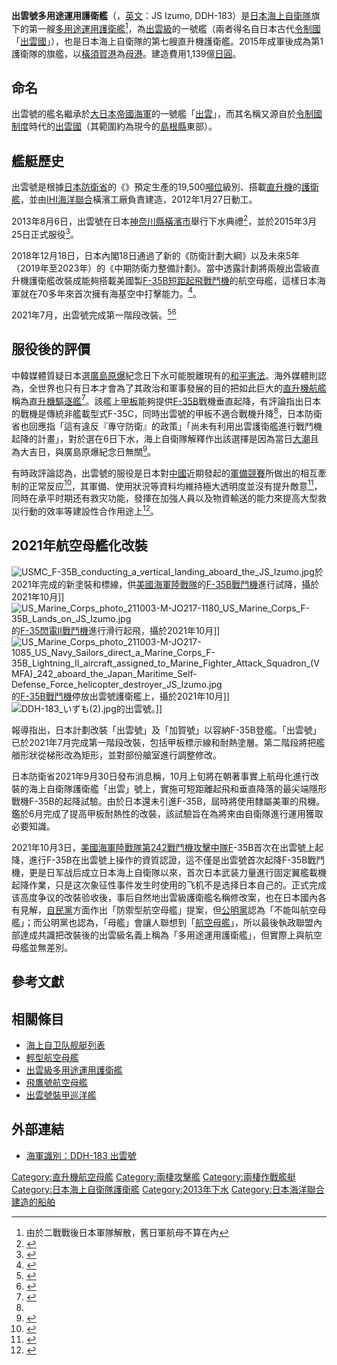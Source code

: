 {{noteTA
|1=zh-tw:戰艦;zh-hk:戰艦;zh-cn:战舰;
|2=zh-tw:航艦;zh-cn:航母;
}}
{{軍艦模板
|名稱= 出雲號多用途運用護衛艦 [[File:Naval_Ensign_of_Japan.svg|30px]]<br /><small>{{lang|ja|いずも}}<br /></small>DDH-183
|圖片=[[File:JS_Izumo（DDH-183）seen_from_the_sky_10-03-2021.jpg|300px]]
|照片說明=出雲號多用途運用護衛艦及其[[飛行甲板|飛行甲板]]新塗裝，攝於2021年10月3日
|艦種= '''改裝前：'''<br/>日本：[[護衛艦_(日本)|直升機護衛艦]]（DDH）<br/>西方：[[兩棲突擊艦|兩棲突擊艦]]（LPH） <br/> '''改裝後：'''<br/>日本：[[護衛艦_(日本)|多用途運用護衛艦]]<br/>西方：[[兩棲突擊艦|兩棲突擊艦]] （LHA）
|艦名= [[令制國|令制國]]命名法
|代號=DDH-183
|擁有國= {{JPN}}[[海上自衛隊|海上自衛隊]]
|同型=
|造價=1200億[[日圓|日圓]]
|下訂=2010年
|動工=2012年1月27日
|下水=2013年8月6日
|服役=2015年3月25日
|結局= 
|狀態= 航空母艦化改裝完成，服役中
|標準= 19,500[[噸|噸]]
|滿載= 27,000噸
|長度= 248m
|闊度= 38m
|吃水= 7.5m
|飛行= 
|鍋爐= 通用動力LM2500 IEC型[[燃氣渦輪機|燃氣渦輪機]]4具
|引擎= COGAG x2車 112,000[[马力|马力]]
|極速= 30[[节_(單位)|節]]
|續航= 
|發電機= [[奇異國際LM500燃氣渦輪發動機|LM500-G07]](3500kw)×4
|電力輸出= 14,000kw
|燃料= [[柴油|柴油]]
|乘員= 约470名<ref>[http://www.mof.go.jp/budget/budger_workflow/budget/fy2012/seifuan24/yosan015.pdf 平成24年度防衛関係予算のポイント] {{Wayback|url=http://www.mof.go.jp/budget/budger_workflow/budget/fy2012/seifuan24/yosan015.pdf |date=20130619011719 }} 財務省、12頁{{ja icon}}</ref><br/>（约970名：包括输送人员<ref>[http://www.epco.mod.go.jp/supply/kouji/24-kouzi-dai34go.pdf 装備施設本部公示第34号 平成24年度「護衛艦」技術資料募集要領 別紙]{{dead link|date=2017年11月 |bot=InternetArchiveBot |fix-attempted=yes }} 防衛省装備施設本部 {{ja icon}}</ref>）
|艦載機=最多搭配28架各種類型式直升機（機庫可容納14架，預計改裝完成後至少搭載10架-18架[[F-35閃電II戰鬥機|F-35B戰鬥機]]<ref>{{cite press release |title=【探索時分】航空母艦出雲號 日本的航母之路 |publisher=大紀元 |date=2021-10-19 |url=https://www.epochtimes.com/b5/21/10/18/n13313624.htm |language=zh-tw |access-date=2021-10-19 |archive-date=2021-10-20 |archive-url=https://web.archive.org/web/20211020180844/https://www.epochtimes.com/b5/21/10/18/n13313624.htm |dead-url=no }}</ref>）

|裝備= 2具[[RIM-116滾體飛彈|海拉姆近迫武器系统]]<br />1具20mm[[方陣近迫武器系统|方陣近迫武器系统]]（[[CIWS|CIWS]]）

|裝甲= 
|偵搜設備= OQQ-23 [[声呐|声呐]]<br>OPS-50 对空搜索[[雷达|雷达]]<br>OPS-28 对海搜索雷达<br>[[导航|导航]]雷达各1套
}}

'''出雲號多用途運用護衛艦'''（{{lang-ja|いずも}}，[[英文|英文]]：JS Izumo, DDH-183）是[[日本海上自衛隊|日本海上自衛隊]]旗下的第一艘[[護衛艦_(日本)|多用途運用護衛艦]]<ref>由於二戰戰後日本軍隊解散，舊日軍航母不算在內</ref>，為[[出雲級直升機護衛艦|出雲級]]的一號艦（兩者得名自日本古代[[令制國|令制國]]「[[出雲國|出雲國]]」），也是日本海上自衛隊的第七艘直升機護衛艦。2015年成軍後成為{{link-ja|海上自衛隊第1護衛隊群|第1護衛隊群|第1護衛隊群}}第1護衛隊的旗艦，以[[橫須賀港|橫須賀港]]為[[母港|母港]]。建造費用1,139億[[日圓|日圓]]。

== 命名 ==
出雲號的艦名繼承於[[大日本帝國海軍|大日本帝國海軍]]的{{link-ja|出雲級裝甲巡洋艦|出雲型装甲巡洋艦}}一號艦「[[出雲號_(裝甲巡洋艦)|出雲]]」，而其名稱又源自於[[令制國|令制國制度]]時代的[[出雲國|出雲國]]（其範圍約為現今的[[島根縣|島根縣]]東部）。

== 艦艇歷史 ==

出雲號是根據[[日本防衛省|日本防衛省]]的《{{link-ja|2011年中期防衛力整備計劃|中期防衛力整備計画 (2011)}}》預定生產的19,500[[噸位|噸位]]級別、搭載[[直升機|直升機]]的[[護衛艦|護衛艦]]，並由[[IHI海洋聯合|IHI海洋聯合]]橫濱工廠負責建造，2012年1月27日動工。

2013年8月6日，出雲號在日本[[神奈川縣|神奈川縣]][[橫濱市|橫濱市]]舉行下水典禮<ref>{{Cite web|url=http://news.xinhuanet.com/world/2013-08/06/c_116837085.htm|title=日本出雲號直升機航母舉行下水儀式|accessdate=2013-08-07|date=2013-08-06|author=[[新華網|新華網]]|archive-date=2013-10-23|archive-url=https://web.archive.org/web/20131023234831/http://news.xinhuanet.com/world/2013-08/06/c_116837085.htm|dead-url=no}}</ref>，並於2015年3月25日正式服役<ref>{{cite web|title=海自最大の護衛艦・いずも就役　ヘリ９機を運用可能|url=http://www.asahi.com/articles/ASH3S5KGRH3SUTIL035.html|publisher=[[朝日新聞|朝日新聞]]|accessdate=2015-03-25|date=2015-03-25|archive-date=2015-03-27|archive-url=https://web.archive.org/web/20150327232611/http://www.asahi.com/articles/ASH3S5KGRH3SUTIL035.html|dead-url=no}}</ref>。

2018年12月18日，日本內閣18日通過了新的《防衛計劃大綱》以及未來5年（2019年至2023年）的《中期防衛力整備計劃》。當中透露計劃將兩艘出雲級直升機護衛艦改裝成能夠搭載美國製[[F-35閃電II戰鬥機|F-35B短距起飛戰鬥機]]的航空母艦，這樣日本海軍就在70多年來首次擁有海基空中打擊能力。<ref>{{cite web|title=日本：造航母買戰機 強軍計劃抗衡中國|url=https://www.bbc.com/zhongwen/trad/world-46605715|publisher=[[BBC中文網|BBC中文網]]|accessdate=2018-12-18|date=2018-12-18|archive-date=2020-02-01|archive-url=https://web.archive.org/web/20200201112021/https://www.bbc.com/zhongwen/trad/world-46605715|dead-url=no}}</ref>。

2021年7月，出雲號完成第一階段改裝。<ref>{{Cite web |url=https://car.motor-fan.jp/article/10020007 |title=存档副本 |access-date=2021-08-24 |archive-date=2021-08-24 |archive-url=https://web.archive.org/web/20210824163718/https://car.motor-fan.jp/article/10020007 }}</ref><ref>{{Cite web |url=https://www3.nhk.or.jp/news/html/20210730/k10013170391000.html |title=存档副本 |access-date=2021-08-24 |archive-date=2021-08-25 |archive-url=https://web.archive.org/web/20210825113240/https://www3.nhk.or.jp/news/html/20210730/k10013170391000.html }}</ref>

== 服役後的評價 ==
中韓媒體質疑日本選[[廣島原爆|廣島原爆]]紀念日下水可能脫離現有的[[和平憲法|和平憲法]]。海外媒體則認為，全世界也只有日本才會為了其政治和軍事發展的目的把如此巨大的[[直升機航空母艦|直升機航艦]]稱為[[直升機|直升機]][[驅逐艦|驅逐艦]]<ref>{{cite web | url=http://nationalinterest.org/blog/the-buzz/when-aircraft-carrier-not-aircraft-carrier-when-its-japans-17735 | title=When Is an Aircraft Carrier Not an Aircraft Carrier? When It's Japan's. | date=2016-09-16 | accessdate=2016-10-27 | archive-date=2019-04-19 | archive-url=https://web.archive.org/web/20190419045910/https://nationalinterest.org/blog/the-buzz/when-aircraft-carrier-not-aircraft-carrier-when-its-japans-17735 | dead-url=no }}{{en icon}}</ref>。該艦上[[甲板|甲板]]能夠提供[[F-35|F-35]]B戰機垂直起降，有評論指出日本的戰機是傳統非艦載型式F-35C，同時出雲號的甲板不適合戰機升降<ref name=medium/>，日本防衛省也回應指「這有違反『專守防衛』的政策」「尚未有利用出雲護衛艦進行戰鬥機起降的計畫」，對於選在6日下水，海上自衛隊解釋作出該選擇是因為當日[[潮汐#變動的範圍：大潮和小潮|大潮]]且為大吉日，與廣島原爆紀念日無關<ref name="sina">{{cite web | url=http://dailynews.sina.com/bg/news/int/chinesedaily/20130807/06114836671.html | title=日直升機航母出雲號下水 | accessdate=2013-12-09 | archive-date=2013-12-12 | archive-url=https://web.archive.org/web/20131212054442/http://dailynews.sina.com/bg/news/int/chinesedaily/20130807/06114836671.html | dead-url=yes }}</ref>。

有時政評論認為，出雲號的服役是日本對[[中華人民共和國|中國]]近期發起的[[軍備競賽|軍備競賽]]所做出的相互牽制的正常反应<ref>{{cite web | url=http://www.ipcs.org/article/east-asia/japan-the-izumo-warship-and-regional-security-4092.html | title=Japan: The Izumo Warship and Regional Security | date=2013-08-19 | accessdate=2013-11-30 | archive-date=2020-09-23 | archive-url=https://web.archive.org/web/20200923004637/http://www.ipcs.org/article/east-asia/japan-the-izumo-warship-and-regional-security-4092.html | dead-url=no }}{{en icon}}</ref>，其軍備、使用狀況等資料均維持極大透明度並沒有提升敵意<ref name=medium>{{cite web | url=https://medium.com/war-is-boring/bc29b669fb0e | title=Is It a Duck? Is It an Aircraft Carrier? No! It's Japan's 'Helicopter Destroyer' | accessdate=2013-11-30 | archive-date=2013-12-03 | archive-url=https://web.archive.org/web/20131203010329/https://medium.com/war-is-boring/bc29b669fb0e | dead-url=no }}{{en icon}}</ref>，同時在承平时期还有救灾功能，發揮在加強人員以及物資輸送的能力來提高大型救災行動的效率等建設性合作用途上<ref>{{cite web | url=http://www.bbc.co.uk/news/world-asia-23594519 | title=Japan unveils 'largest warship' since World War II | date=2013-08-06 | accessdate=2013-11-30 | archive-date=2013-10-06 | archive-url=https://web.archive.org/web/20131006153624/http://www.bbc.co.uk/news/world-asia-23594519 | dead-url=no }}{{en icon}}</ref>。

==2021年航空母艦化改裝==
[[File:USMC_F-35B_conducting_a_vertical_landing_aboard_the_JS_Izumo.jpg|thumb]]於2021年完成的新塗裝和標線，供[[美國海軍陸戰隊|美國海軍陸戰隊]]{{Link-en|美國海軍陸戰隊航空兵|United States Marine Corps Aviation|航空兵}}的[[F-35閃電II戰鬥機|F-35B戰鬥機]]進行試降，攝於2021年10月]]
[[File:US_Marine_Corps_photo_211003-M-JO217-1180_US_Marine_Corps_F-35B_Lands_on_JS_Izumo.jpg|thumb]]{{Link-en|美國海軍陸戰隊航空兵|United States Marine Corps Aviation|航空兵}}的[[F-35閃電II戰鬥機|F-35閃電II戰鬥機]]進行滑行起飛，攝於2021年10月]]
[[File:US_Marine_Corps_photo_211003-M-JO217-1085_US_Navy_Sailors_direct_a_Marine_Corps_F-35B_Lightning_II_aircraft_assigned_to_Marine_Fighter_Attack_Squadron_(VMFA)_242_aboard_the_Japan_Maritime_Self-Defense_Force_helicopter_destroyer_JS_Izumo.jpg|thumb]]{{Link-en|美國海軍陸戰隊航空兵|United States Marine Corps Aviation|航空兵}}的[[F-35閃電II戰鬥機|F-35B戰鬥機]]停放出雲號護衛艦上，攝於2021年10月]]
[[File:DDH-183_いずも(2).jpg|thumb]]的出雲號。]]

報導指出，日本計劃改裝「出雲號」及「加賀號」以容納F-35B登艦。「出雲號」已於2021年7月完成第一階段改裝，包括甲板標示線和耐熱塗層。第二階段將把艦艏形狀從梯形改為矩形，並對部份艙室進行調整修改。

日本防衛省2021年9月30日發布消息稱，10月上旬將在朝著事實上航母化進行改裝的海上自衛隊護衛艦「出雲」號上，實施可短距離起飛和垂直降落的最尖端隱形戰機F-35B的起降試驗。由於日本還未引進F-35B，屆時將使用隸屬美軍的飛機。鑑於6月完成了提高甲板耐熱性的改裝，該試驗旨在為將來由自衛隊進行運用獲取必要知識。

2021年10月3日，[[美國海軍陸戰隊第242戰鬥機攻擊中隊|美國海軍陸戰隊第242戰鬥機攻擊中隊]]F-35B首次在出雲號上起降，進行F-35B在出雲號上操作的資質認證，這不僅是出雲號首次起降F-35B戰鬥機，更是日军战后成立日本海上自衛隊以來，首次日本武装力量進行固定翼艦載機起降作業，只是这次象征性事件发生时使用的飞机不是选择日本自己的。正式完成该高度争议的改裝验收後，事后自然地出雲級護衛艦名稱修改案，也在日本國內各有見解，[[自由民主党_(日本)|自民黨]]方面作出「防禦型航空母艦」提案，但[[公明黨|公明黨]]認為「不能叫航空母艦」；而公明黨也認為，「母艦」會讓人聯想到「[[航空母舰|航空母艦]]」，所以最後執政聯盟內部達成共識把改裝後的出雲級名義上稱為「多用途運用護衛艦」，但實際上與航空母艦並無差別。

== 參考文獻 ==
{{reflist}}

== 相關條目 ==
*[[護衛艦_(日本)#護衛艦列表|海上自卫队舰艇列表]]
*[[輕型航空母艦|輕型航空母艦]]
*[[出雲級直升機護衛艦|出雲級多用途運用護衛艦]]
*[[飛鷹號航空母艦|飛鷹號航空母艦]]
*[[出雲號裝甲巡洋艦|出雲號裝甲巡洋艦]]

== 外部連結 ==
{{commonscat|JS Izumo (DDH-183)}}
{{portal box|日本|海軍}}
*[http://www.navyrecognition.com/index.php?option=com_content&task=view&id=1182 海軍識別：DDH-183 出雲號] {{Wayback|url=http://www.navyrecognition.com/index.php?option=com_content&task=view&id=1182 |date=20201218091246 }}{{en icon}}

{{日本護衛艦}}
{{出雲級護衛艦}}
{{现役航空母艦}}

{{DEFAULTSORT:Izumo}}

[[Category:直升機航空母艦|Category:直升機航空母艦]]
[[Category:兩棲攻擊艦|Category:兩棲攻擊艦]]
[[Category:兩棲作戰艦艇|Category:兩棲作戰艦艇]]
[[Category:日本海上自衛隊護衛艦|Category:日本海上自衛隊護衛艦]]
[[Category:2013年下水|Category:2013年下水]]
[[Category:日本海洋聯合建造的船舶|Category:日本海洋聯合建造的船舶]]